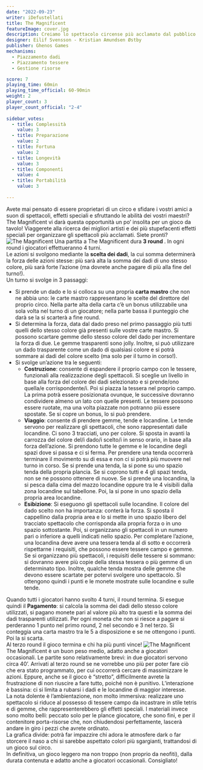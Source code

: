 ```yaml
---
date: "2022-09-23"
writer: iDefustellati
title: The Magnificent
featureImage: cover.jpg
description: Creiamo lo spettacolo circense più acclamato dal pubblico!
designer: Eilif Svensson - Kristian Amundsen Østby
publisher: Ghenos Games
mechanisms:
  - Piazzamento dadi
  - Piazzamento tessere
  - Gestione risorse

score: 7
playing_time: 60min
playing_time_official: 60-90min
weight: 2
player_count: 3
player_count_official: "2-4"
 
sidebar_votes:
  - title: Complessità
    value: 3
  - title: Preparazione
    value: 2
  - title: Fortuna
    value: 2
  - title: Longevità
    value: 3
  - title: Componenti
    value: 4
  - title: Portabilità
    value: 3
  
---
```

 
<Setting>
Avete mai pensato di essere proprietari di un circo e sfidare i vostri amici a suon di spettacoli, effetti speciali e sfruttando le abilità dei vostri maestri? The Magnificent vi darà questa opportunità un po’ insolita per un gioco da tavolo! Viaggerete alla ricerca dei migliori artisti e dei più stupefacenti effetti speciali per organizzare gli spettacoli più acclamati. Siete pronti?
</Setting>
 
<img src="./game1.jpg" alt="The Magnificent" />
 
<Rules>
Una partita a The Magnificent dura <strong>3 round </strong>. In ogni round i giocatori effettueranno 4 turni. <br/>
Le azioni si svolgono mediante la <strong>scelta dei dadi</strong>, la cui somma determinerà la forza delle azioni stesse: più sarà alta la somma dei dadi di uno stesso colore, più sarà forte l’azione (ma dovrete anche pagare di più alla fine del turno!). <br/>
Un turno si svolge in 3 passaggi: 
<ul>
<li>Si prende un dado e lo si colloca su una propria <strong>carta mastro</strong> che non ne abbia uno: le carte mastro rappresentano le scelte del direttore del proprio circo. Nella parte alta della carta c’è un bonus utilizzabile una sola volta nel turno di un giocatore; nella parte bassa il punteggio che darà se la si scarterà a fine round.</li>
<li>Si determina la forza, data dal dado preso nel primo passaggio più tutti quelli dello stesso colore già presenti sulle vostre carte mastro. Si possono scartare gemme dello stesso colore del dado per incrementare la forza di due. Le gemme trasparenti sono jolly. Inoltre, si può utilizzare un dado trasparente come un dado di qualsiasi colore e si potrà sommare ai dadi del colore scelto (ma solo per il turno in corso!).</li>
<li>Si svolge un’azione tra le seguenti: <ul>
<li><strong>Costruzione</strong>: consente di espandere il proprio campo con le tessere, funzionali alla realizzazione degli spettacoli. Si sceglie un livello in base alla forza del colore dei dadi selezionato e si prende/ono quella/e corrispondente/i. Poi si piazza la tessera nel proprio campo. La prima potrà essere posizionata ovunque, le successive dovranno condividere almeno un lato con quelle presenti. Le tessere possono essere ruotate, ma una volta piazzate non potranno più essere spostate. Se si copre un bonus, lo si può prendere.</li>
<li><strong>Viaggio</strong>: consente di prendere gemme, tende e locandine. Le tende servono per realizzare gli spettacoli, che sono rappresentati dalle locandine. Ci sono 3 tracciati, uno per colore. Si sposta in avanti la carrozza del colore del/i dado/i scelto/i in senso orario, in base alla forza dell’azione. Si prendono tutte le gemme e le locandine degli spazi dove si passa e ci si ferma. Per prendere una tenda occorrerà terminare il movimento su di essa e non ci si potrà più muovere nel turno in corso. Se si prende una tenda, la si pone su uno spazio tenda della propria plancia. Se si coprono tutti e 4 gli spazi tenda, non se ne possono ottenere di nuove. Se si prende una locandina, la si pesca dalla cima del mazzo locandine oppure tra le 4 visibili dalla zona locandine sul tabellone. Poi, la si pone in uno spazio della propria area locandine.</li>
<li><strong>Esibizione</strong>: Si eseguono gli spettacoli sulle locandine. Il colore del dado scelto non ha importanza: conterà la forza. Si sposta il cappellino dalla propria area e lo si mette in uno spazio libero del tracciato spettacolo che corrisponda alla propria forza o in uno spazio sottostante. Poi, si organizzano gli spettacoli in un numero pari o inferiore a quelli indicati nello spazio. Per completare l’azione, una locandina deve avere una tessera tenda al di sotto e occorrerà rispettarne i requisiti, che possono essere tessere campo e gemme. Se si organizzano più spettacoli, i requisiti delle tessere si sommano: si dovranno avere più copie della stessa tessera o più gemme di un determinato tipo. Inoltre, qualche tenda mostra delle gemme che devono essere scartate per potervi svolgere uno spettacolo. Si ottengono quindi i punti e le monete mostrate sulle locandine e sulle tende.</li></ul></li>
</ul>
Quando tutti i giocatori hanno svolto 4 turni, il round termina. Si esegue quindi il <strong>Pagamento</strong>: si calcola la somma dei dadi dello stesso colore utilizzati, si pagano monete pari al valore più alto tra questi e la somma dei dadi trasparenti utilizzati. Per ogni moneta che non si riesce a pagare si perderanno 1 punto nel primo round, 2 nel secondo e 3 nel terzo. Si conteggia una carta mastro tra le 5 a disposizione e se ne ottengono i punti. Poi la si scarta. <br/>
Al terzo round il gioco termina e chi ha più punti vince!

</Rules>
 
<img src="./game2.jpg" alt="The Magnificent" />
 
<Feedback>
The Magnificent è un buon peso medio, adatto anche a giocatori occasionali. Le partite sono relativamente brevi: in due giocatori servono circa 40’. Arrivati al terzo round se ne vorrebbe uno più per poter fare ciò che era stato programmato, per cui occorrerà cercare di massimizzare le azioni. Eppure, anche se il gioco è “stretto”, difficilmente avrete la frustrazione di non riuscire a fare tutto, poiché non è punitivo. L’interazione è bassina: ci si limita a rubarsi i dadi e le locandine di maggior interesse. <br/>
La nota dolente è l’ambientazione, non molto immersiva: realizzare uno spettacolo si riduce al possesso di tessere campo da incastrare in stile tetris e di gemme, che rappresenterebbero gli effetti speciali. I materiali invece sono molto belli: peccato solo per le plance giocatore, che sono fini, e per il contenitore porta-risorse che, non chiudendosi perfettamente, lascerà andare in giro i pezzi che avrete ordinato. <br/>
La grafica divide: potrà far impazzire chi adora le atmosfere dark o far storcere il naso a chi si sarebbe aspettato colori più sgargianti, trattandosi di un gioco sul circo. <br/>
In definitiva, un gioco leggero ma non troppo (non proprio da neofiti), dalla durata contenuta e adatto anche a giocatori occasionali. Consigliato!

</Feedback>


